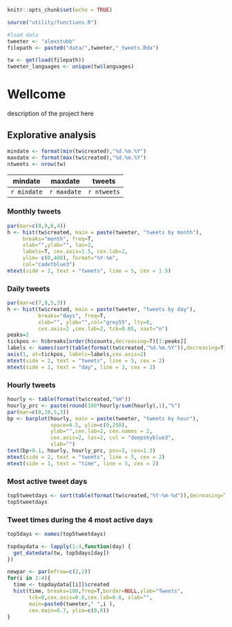 

```r
knitr::opts_chunk$set(echo = TRUE)

source("utility/functions.R")

#load data
tweeter <- "alexstubb"
filepath <- paste0("data/",tweeter,"_tweets.Rda")

tw <- get(load(filepath))
tweeter_languages <- unique(tw$languages)

```

# Wellcome

description of the project here


## Explorative analysis

```r
mindate <- format(min(tw$created),"%d.%m.%Y")
maxdate <- format(max(tw$created),"%d.%m.%Y")
ntweets <- nrow(tw)
```

mindate     | maxdate     | tweets
----------- | ----------- | -------
`r mindate` | `r maxdate` | `r ntweets`


### Monthly tweets

```r
par(mar=c(8,9,6,4))
h <- hist(tw$created, main = paste(tweeter, "tweets by month"),
     breaks="month", freq=T, 
     xlab="",ylab="", las=2,
     labels=T, cex.axis=1.5, cex.lab=2,
     ylim= c(0,400), format="%Y-%m",
     col="cadetblue3")
mtext(side = 2, text = "tweets", line = 5, cex = 1.5)
```

### Daily tweets

```r
par(mar=c(7,9,5,3))
h <- hist(tw$created, main = paste(tweeter, "tweets by day"),
          breaks="days", freq=T, 
          xlab="", ylab="",col="grey55", lty=0,
          cex.axis=2 ,cex.lab=2, tck=0.05, xaxt="n")
peaks=2
tickpos <- h$breaks[order(h$counts,decreasing=T)[1:peaks]]
labels <- names(sort(table(format(tw$created,"%d.%m.%Y")),decreasing=T))[1:peaks]
axis(1, at=tickpos, labels=labels,cex.axis=2)
mtext(side = 2, text = "tweets", line = 5, cex = 2)
mtext(side = 1, text = "day", line = 3, cex = 2)
```

### Hourly tweets

```r
hourly <- table(format(tw$created,"%H"))
hourly_prc <- paste(round(100*hourly/sum(hourly),1),"%")
par(mar=c(8,10,5,3))
bp <- barplot(hourly, main = paste(tweeter, "tweets by hour"),
              space=0.5, ylim=c(0,250),
              ylab="",cex.lab=2, cex.names = 2,
              cex.axis=2, las=2, col = "deepskyblue3",
              xlab="")
text(bp+0.1, hourly, hourly_prc, pos=3, cex=1.3) 
mtext(side = 2, text = "tweets", line = 5, cex = 2)
mtext(side = 1, text = "time", line = 5, cex = 2)
```

### Most active tweet days

```r
top5tweetdays <- sort(table(format(tw$created,"%Y-%m-%d")),decreasing=T)[1:5]
top5tweetdays
```


### Tweet times during the 4 most active days

```r
top5days <- names(top5tweetdays)

topdaydata <- lapply(1:4,function(day) {
  get_datedata(tw, top5days[day])
})

newpar <- par(mfrow=c(2,2))
for(i in 1:4){
  time <- topdaydata[[i]]$created
  hist(time, breaks=100,freq=T,border=NULL,ylab="Tweets",
       tck=0,cex.axis=0.8,cex.lab=0.6, xlab="",
       main=paste0(tweeter," ",i ),
       cex.main=0.7, ylim=c(0,8))
}
```

